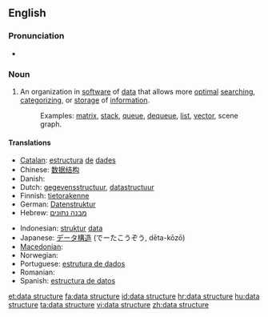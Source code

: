 ==English==

===Pronunciation===
* {{audio|en-us-data structure.ogg|Audio (US)}}

{{wikipedia}}

===Noun===
{{en-noun|sg=[[data]] [[structure]]}}

# {{context|comp sci}} An organization in [[software]] of [[data]] that allows more [[optimal]] [[search]]ing, [[categorize|categorizing]], or [[storage]] of [[information]].
#: Examples: [[matrix]], [[stack]], [[queue]], [[dequeue]], [[list]], [[vector]], scene graph.

====Translations====
{{trans-top|organization of data}}
* [[Catalan]]: [[estructura]] [[de]] [[dades]] {{f}}
* Chinese: [[数据结构]]
* Danish: {{t|da|datastruktur}}
* Dutch: [[gegevensstructuur]], [[datastructuur]] {{f}}
* Finnish: [[tietorakenne]]
* German: [[Datenstruktur]] {{f}}
* Hebrew: [[מבנה נתונים]] {{m}}
{{trans-mid}}
* Indonesian: [[struktur]] [[data]]
* Japanese: [[データ構造]] (でーたこうぞう, dēta-kōzō)
* [[Macedonian]]: {{t|mk|податочна структура|f|tr=podátočna struktúra}}
* Norwegian: {{t|no|datastruktur|m}}
* Portuguese: [[estrutura de dados]]
* Romanian: {{t|ro|structură de date|f}}
* Spanish: [[estructura de datos]]
{{trans-bottom}}

[[et:data structure]]
[[fa:data structure]]
[[id:data structure]]
[[hr:data structure]]
[[hu:data structure]]
[[ta:data structure]]
[[vi:data structure]]
[[zh:data structure]]